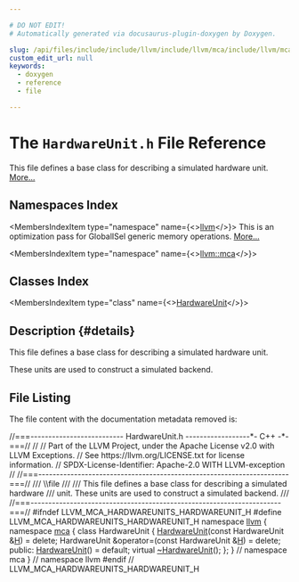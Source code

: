 ```yaml
---

# DO NOT EDIT!
# Automatically generated via docusaurus-plugin-doxygen by Doxygen.

slug: /api/files/include/include/llvm/include/llvm/mca/include/llvm/mca/hardwareunits/hardwareunit-h
custom_edit_url: null
keywords:
  - doxygen
  - reference
  - file

---
```





# The `HardwareUnit.h` File Reference

<DoxygenPage pluginConfig={pluginConfig}>

This file defines a base class for describing a simulated hardware unit. <a href="#details">More...</a>

## Namespaces Index

<MembersIndex>

<MembersIndexItem
  type="namespace"
  name={<><a href="/docs/api/namespaces/llvm">llvm</a></>}>
This is an optimization pass for GlobalISel generic memory operations. <a href="/docs/api/namespaces/llvm/#details">More...</a>
</MembersIndexItem>

<MembersIndexItem
  type="namespace"
  name={<><a href="/docs/api/namespaces/llvm/mca">llvm::mca</a></>}>
</MembersIndexItem>

</MembersIndex>

## Classes Index

<MembersIndex>

<MembersIndexItem
  type="class"
  name={<><a href="/docs/api/classes/llvm/mca/hardwareunit">HardwareUnit</a></>}>
</MembersIndexItem>

</MembersIndex>

## Description {#details}

This file defines a base class for describing a simulated hardware unit.

These units are used to construct a simulated backend.

## File Listing

The file content with the documentation metadata removed is:

<ProgramListing>

<Link id="l00001" /><CodeLine lineNumber="1"><span class="doxyHighlightComment">//===-------------------------- HardwareUnit.h ------------------&#42;- C++ -&#42;-===//</span></CodeLine>
<Link id="l00002" /><CodeLine lineNumber="2"><span class="doxyHighlightComment">//</span></CodeLine>
<Link id="l00003" /><CodeLine lineNumber="3"><span class="doxyHighlightComment">// Part of the LLVM Project, under the Apache License v2.0 with LLVM Exceptions.</span></CodeLine>
<Link id="l00004" /><CodeLine lineNumber="4"><span class="doxyHighlightComment">// See https://llvm.org/LICENSE.txt for license information.</span></CodeLine>
<Link id="l00005" /><CodeLine lineNumber="5"><span class="doxyHighlightComment">// SPDX-License-Identifier: Apache-2.0 WITH LLVM-exception</span></CodeLine>
<Link id="l00006" /><CodeLine lineNumber="6"><span class="doxyHighlightComment">//</span></CodeLine>
<Link id="l00007" /><CodeLine lineNumber="7"><span class="doxyHighlightComment">//===----------------------------------------------------------------------===//</span></CodeLine>
<Link id="l00008" /><CodeLine lineNumber="8"><span class="doxyHighlightComment">/// \\file</span></CodeLine>
<Link id="l00009" /><CodeLine lineNumber="9"><span class="doxyHighlightComment">///</span></CodeLine>
<Link id="l00010" /><CodeLine lineNumber="10"><span class="doxyHighlightComment">/// This file defines a base class for describing a simulated hardware</span></CodeLine>
<Link id="l00011" /><CodeLine lineNumber="11"><span class="doxyHighlightComment">/// unit.  These units are used to construct a simulated backend.</span></CodeLine>
<Link id="l00012" /><CodeLine lineNumber="12"><span class="doxyHighlightComment">///</span></CodeLine>
<Link id="l00013" /><CodeLine lineNumber="13"><span class="doxyHighlightComment">//===----------------------------------------------------------------------===//</span></CodeLine>
<Link id="l00014" /><CodeLine lineNumber="14"></CodeLine>
<Link id="l00015" /><CodeLine lineNumber="15"><span class="doxyHighlightPreprocessor">#ifndef LLVM&#95;MCA&#95;HARDWAREUNITS&#95;HARDWAREUNIT&#95;H</span></CodeLine>
<Link id="l00016" /><CodeLine lineNumber="16"><span class="doxyHighlightPreprocessor">#define LLVM&#95;MCA&#95;HARDWAREUNITS&#95;HARDWAREUNIT&#95;H</span></CodeLine>
<Link id="l00017" /><CodeLine lineNumber="17"></CodeLine>
<Link id="l00018" /><CodeLine lineNumber="18"><span class="doxyHighlightKeyword">namespace </span><span class="doxyHighlight"><a href="/docs/api/namespaces/llvm">llvm</a> &#123;</span></CodeLine>
<Link id="l00019" /><CodeLine lineNumber="19"><span class="doxyHighlightKeyword">namespace </span><span class="doxyHighlight"><a href="/docs/api/namespaces/llvm/mca">mca</a> &#123;</span></CodeLine>
<Link id="l00020" /><CodeLine lineNumber="20"></CodeLine>
<Link id="l00021" /><CodeLine lineNumber="21" lineLink="/docs/api/classes/llvm/mca/hardwareunit"><span class="doxyHighlightKeyword">class </span><span class="doxyHighlight">HardwareUnit &#123;</span></CodeLine>
<Link id="l00022" /><CodeLine lineNumber="22"><span class="doxyHighlight">  <a href="/docs/api/classes/llvm/mca/hardwareunit/#a1b32bf8b9449022ecafa6c1ecd286211">HardwareUnit</a>(</span><span class="doxyHighlightKeyword">const</span><span class="doxyHighlight"> HardwareUnit &amp;<a href="/docs/api/files/lib/lib/support/md5-cpp/#ae42219072d798876e6b08e6b78614ff6">H</a>) = </span><span class="doxyHighlightKeyword">delete</span><span class="doxyHighlight">;</span></CodeLine>
<Link id="l00023" /><CodeLine lineNumber="23"><span class="doxyHighlight">  HardwareUnit &amp;operator=(</span><span class="doxyHighlightKeyword">const</span><span class="doxyHighlight"> HardwareUnit &amp;<a href="/docs/api/files/lib/lib/support/md5-cpp/#ae42219072d798876e6b08e6b78614ff6">H</a>) = </span><span class="doxyHighlightKeyword">delete</span><span class="doxyHighlight">;</span></CodeLine>
<Link id="l00024" /><CodeLine lineNumber="24"></CodeLine>
<Link id="l00025" /><CodeLine lineNumber="25"><span class="doxyHighlightKeyword">public</span><span class="doxyHighlight">:</span></CodeLine>
<Link id="l00026" /><CodeLine lineNumber="26" lineLink="/docs/api/classes/llvm/mca/hardwareunit/#a1b32bf8b9449022ecafa6c1ecd286211"><span class="doxyHighlight">  <a href="/docs/api/classes/llvm/mca/hardwareunit/#a1b32bf8b9449022ecafa6c1ecd286211">HardwareUnit</a>() = </span><span class="doxyHighlightKeywordFlow">default</span><span class="doxyHighlight">;</span></CodeLine>
<Link id="l00027" /><CodeLine lineNumber="27" lineLink="/docs/api/classes/llvm/mca/hardwareunit/#a65c76d8baee49aebfceae8130901aada"><span class="doxyHighlight">  </span><span class="doxyHighlightKeyword">virtual</span><span class="doxyHighlight"> <a href="/docs/api/classes/llvm/mca/hardwareunit/#a65c76d8baee49aebfceae8130901aada">~HardwareUnit</a>();</span></CodeLine>
<Link id="l00028" /><CodeLine lineNumber="28"><span class="doxyHighlight">&#125;;</span></CodeLine>
<Link id="l00029" /><CodeLine lineNumber="29"></CodeLine>
<Link id="l00030" /><CodeLine lineNumber="30"><span class="doxyHighlight">&#125; </span><span class="doxyHighlightComment">// namespace mca</span></CodeLine>
<Link id="l00031" /><CodeLine lineNumber="31"><span class="doxyHighlight">&#125; </span><span class="doxyHighlightComment">// namespace llvm</span></CodeLine>
<Link id="l00032" /><CodeLine lineNumber="32"><span class="doxyHighlightPreprocessor">#endif </span><span class="doxyHighlightComment">// LLVM&#95;MCA&#95;HARDWAREUNITS&#95;HARDWAREUNIT&#95;H</span></CodeLine>

</ProgramListing>


</DoxygenPage>
